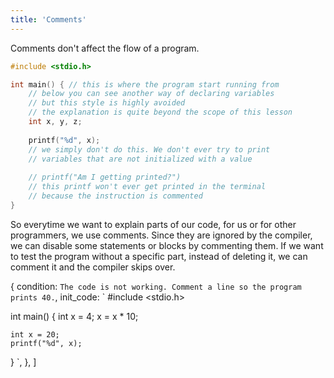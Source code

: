 ```yaml
---
title: 'Comments'
---
```


Comments don't affect the flow of a program.

```c
#include <stdio.h>

int main() { // this is where the program start running from
    // below you can see another way of declaring variables
    // but this style is highly avoided
    // the explanation is quite beyond the scope of this lesson
    int x, y, z;
    
    printf("%d", x);
    // we simply don't do this. We don't ever try to print
    // variables that are not initialized with a value
    
    // printf("Am I getting printed?")
    // this printf won't ever get printed in the terminal
    // because the instruction is commented
}
```

So everytime we want to explain parts of our code, for us or for other programmers, we use comments. Since they are ignored by the compiler, we can disable some statements or blocks by commenting them. If we want to test the program without a specific part, instead of deleting it, we can comment it and the compiler skips over.

  {
    condition: `The code is not working. Comment a line so the program prints 40.`,
    init_code: `
#include <stdio.h>

int main() {
    int x = 4;
    x = x \* 10;
    
    int x = 20;
    printf("%d", x);
}
`,
},
]
